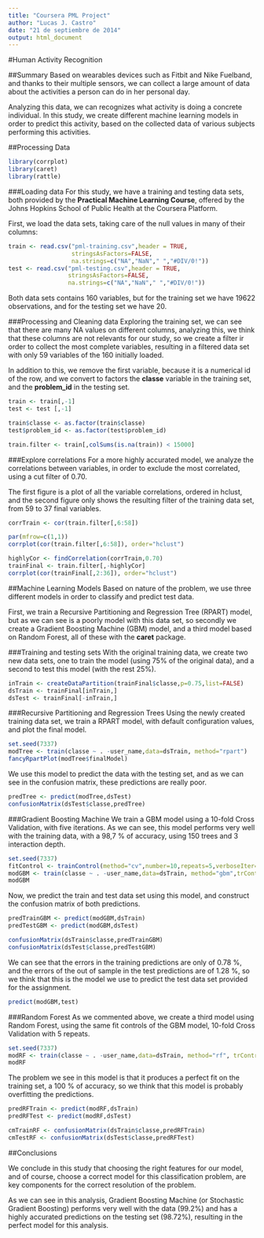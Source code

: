 ```yaml
---
title: "Coursera PML Project"
author: "Lucas J. Castro"
date: "21 de septiembre de 2014"
output: html_document
---
```


#Human Activity Recognition

##Summary
Based on wearables devices such as Fitbit and Nike Fuelband, and thanks to their multiple sensors, we can collect a large amount of data about the activities a person can do in her personal day.

Analyzing this data, we can recognizes what activity is doing a concrete individual. In this study, we create different machine learning models in order to predict this activity, based on the collected data of various subjects performing this activities.


##Processing Data

```r
library(corrplot)
library(caret)
library(rattle)
```

###Loading data
For this study, we have a training and testing data sets, both provided by the **Practical Machine Learning Course**, offered by the Johns Hopkins School of Public Health at the Coursera Platform.

First, we load the data sets, taking care of the null values in many of their columns:
```r
train <- read.csv("pml-training.csv",header = TRUE,
                  stringsAsFactors=FALSE,
                  na.strings=c("NA","NaN"," ","#DIV/0!"))
test <- read.csv("pml-testing.csv",header = TRUE,
                 stringsAsFactors=FALSE,
                 na.strings=c("NA","NaN"," ","#DIV/0!"))
```

Both data sets contains 160 variables, but for the training set we have 19622 observations, and for the testing set we have 20.

###Processing and Cleaning data
Exploring the training set, we can see that there are many NA values on different columns, analyzing this, we think that these columns are not relevants for our study, so we create a filter ir order to collect the most complete variables, resulting in a filtered data set with only 59 variables of the 160 initially loaded.

In addition to this, we remove the first variable, because it is a numerical id of the row, and we convert to factors the **classe** variable in the training set, and the **problem_id** in the testing set.


```r
train <- train[,-1]
test <- test [,-1]

train$classe <- as.factor(train$classe)
test$problem_id <- as.factor(test$problem_id)

train.filter <- train[,colSums(is.na(train)) < 15000]
```

###Explore correlations
For a more highly accurated model, we analyze the correlations between variables, in order to exclude the most correlated, using a cut filter of 0.70.

The first figure is a plot of all the variable correlations, ordered in hclust, and the second figure only shows the resulting filter of the training data set, from 59 to 37 final variables.

```r
corrTrain <- cor(train.filter[,6:58])

par(mfrow=c(1,1))
corrplot(cor(train.filter[,6:58]), order="hclust")

highlyCor <- findCorrelation(corrTrain,0.70)
trainFinal <- train.filter[,-highlyCor]
corrplot(cor(trainFinal[,2:36]), order="hclust")
```


##Machine Learning Models
Based on nature of the problem, we use three different models in order to classify and predict test data.

First, we train a Recursive Partitioning and Regression Tree (RPART) model, but as we can see is a poorly model with this data set, so secondly we create a Gradient Boosting Machine (GBM) model, and a third model based on Random Forest, all of these with the **caret** package. 


###Training and testing sets
With the original training data, we create two new data sets, one to train the model (using 75% of the original data), and a second to test this model (with the rest 25%).

```r
inTrain <- createDataPartition(trainFinal$classe,p=0.75,list=FALSE)
dsTrain <- trainFinal[inTrain,]
dsTest <- trainFinal[-inTrain,]
```


###Recursive Partitioning and Regression Trees
Using the newly created training data set, we train a RPART model, with default configuration values, and plot the final model.

```r
set.seed(7337)
modTree <- train(classe ~ . -user_name,data=dsTrain, method="rpart")
fancyRpartPlot(modTree$finalModel)
```

We use this model to predict the data with the testing set, and as we can see in the confusion matrix, these predictions are really poor.

```r
predTree <- predict(modTree,dsTest)
confusionMatrix(dsTest$classe,predTree)
```


###Gradient Boosting Machine
We train a GBM model using a 10-fold Cross Validation, with five iterations. As we can see, this model performs very well with the training data, with a 98,7 % of accuracy, using 150 trees and 3 interaction depth.

```r
set.seed(7337)
fitControl <- trainControl(method="cv",number=10,repeats=5,verboseIter=TRUE)
modGBM <- train(classe ~ . -user_name,data=dsTrain, method="gbm",trControl = fitControl)
modGBM
```

Now, we predict the train and test data set using this model, and construct the confusion matrix of both predictions.

```r
predTrainGBM <- predict(modGBM,dsTrain)
predTestGBM <- predict(modGBM,dsTest)

confusionMatrix(dsTrain$classe,predTrainGBM)
confusionMatrix(dsTest$classe,predTestGBM)
```

We can see that the errors in the training predictions are only of 0.78 %, and the errors of the out of sample in the test predictions are of 1.28 %, so we think that this is the model we use to predict the test data set provided for the assignment.

```r
predict(modGBM,test)
```

###Random Forest
As we commented above, we create a third model using Random Forest, using the same fit controls of the GBM model, 10-fold Cross Validation with 5 repeats.

```r
set.seed(7337)
modRF <- train(classe ~ . -user_name,data=dsTrain, method="rf", trControl = fitControl)
modRF
```

The problem we see in this model is that it produces a perfect fit on the training set, a 100 % of accuracy, so we think that this model is probably overfitting the predictions.

```r
predRFTrain <- predict(modRF,dsTrain)
predRFTest <- predict(modRF,dsTest)

cmTrainRF <- confusionMatrix(dsTrain$classe,predRFTrain)
cmTestRF <- confusionMatrix(dsTest$classe,predRFTest)
```


##Conclusions

We conclude in this study that choosing the right features for our model, and of course, choose a correct model for this classification problem, are key components for the correct resolution of the problem.

As we can see in this analysis, Gradient Boosting Machine (or Stochastic Gradient Boosting) performs very well with the data (99.2%) and has a highly accurated predictions on the testing set (98.72%), resulting in the perfect model for this analysis.

